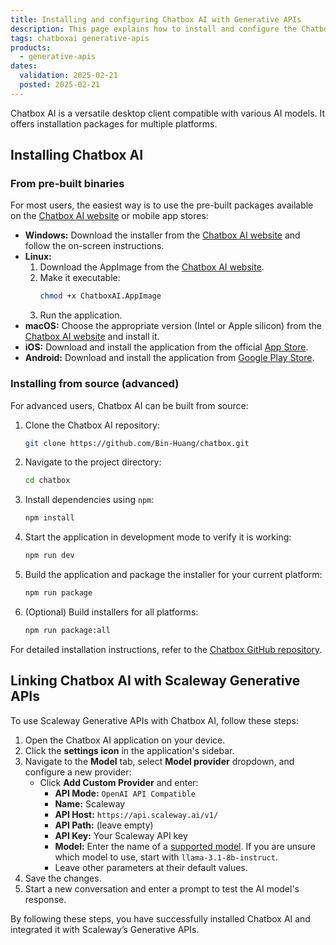 ```yaml
---
title: Installing and configuring Chatbox AI with Generative APIs
description: This page explains how to install and configure the Chatbox AI application with Scaleway's Generative APIs
tags: chatboxai generative-apis
products:
  - generative-apis
dates:
  validation: 2025-02-21
  posted: 2025-02-21
---
```


Chatbox AI is a versatile desktop client compatible with various AI models. It offers installation packages for multiple platforms.

## Installing Chatbox AI

### From pre-built binaries

For most users, the easiest way is to use the pre-built packages available on the [Chatbox AI website](https://chatboxai.app/en) or mobile app stores:

- **Windows:** Download the installer from the [Chatbox AI website](https://chatboxai.app/en) and follow the on-screen instructions.
- **Linux:**
  1. Download the AppImage from the [Chatbox AI website](https://chatboxai.app/en).
  2. Make it executable:
     ```sh
     chmod +x ChatboxAI.AppImage
     ```
  3. Run the application.
- **macOS:** Choose the appropriate version (Intel or Apple silicon) from the [Chatbox AI website](https://chatboxai.app/en) and install it.
- **iOS:** Download and install the application from the official [App Store](https://apps.apple.com/app/chatbox-ai/id6471368056).
- **Android:** Download and install the application from [Google Play Store](https://play.google.com/store/apps/details?id=xyz.chatboxapp.chatbox).

### Installing from source (advanced)

For advanced users, Chatbox AI can be built from source:

1. Clone the Chatbox AI repository:
   ```sh
   git clone https://github.com/Bin-Huang/chatbox.git
   ```
2. Navigate to the project directory:
   ```sh
   cd chatbox
   ```
3. Install dependencies using `npm`:
   ```sh
   npm install
   ```
4. Start the application in development mode to verify it is working:
   ```sh
   npm run dev
   ```
5. Build the application and package the installer for your current platform:
   ```sh
   npm run package
   ```
6. (Optional) Build installers for all platforms:
   ```sh
   npm run package:all
   ```

For detailed installation instructions, refer to the [Chatbox GitHub repository](https://github.com/Bin-Huang/chatbox).

## Linking Chatbox AI with Scaleway Generative APIs

To use Scaleway Generative APIs with Chatbox AI, follow these steps:

1. Open the Chatbox AI application on your device.
2. Click the **settings icon** in the application's sidebar.
3. Navigate to the **Model** tab, select **Model provider** dropdown, and configure a new provider:
   - Click **Add Custom Provider** and enter:
     - **API Mode:** `OpenAI API Compatible`
     - **Name:** Scaleway
     - **API Host:** `https://api.scaleway.ai/v1/`
     - **API Path:** (leave empty)
     - **API Key:** Your Scaleway API key
     - **Model:** Enter the name of a [supported model](/generative-apis/reference-content/supported-models/).
       <Message type="tip">
       If you are unsure which model to use, start with `llama-3.1-8b-instruct`.
       </Message>
     - Leave other parameters at their default values.
4. Save the changes.
5. Start a new conversation and enter a prompt to test the AI model's response.

By following these steps, you have successfully installed Chatbox AI and integrated it with Scaleway’s Generative APIs.
